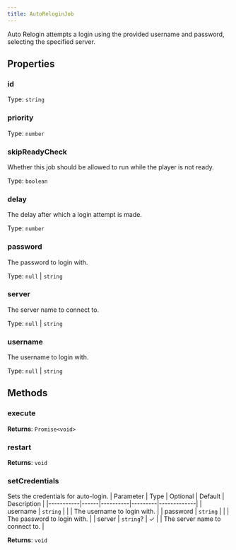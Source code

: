 ```yaml
---
title: AutoReloginJob
---
```



Auto Relogin attempts a login using the provided username and password, selecting the specified server.


## Properties
### id

Type: `string`

### priority

Type: `number`

### skipReadyCheck
Whether this job should be allowed to run while the player is not ready.

Type: `boolean`

### delay
The delay after which a login attempt is made.

Type: `number`

### password
The password to login with.

Type: `null` \| `string`

### server
The server name to connect to.

Type: `null` \| `string`

### username
The username to login with.

Type: `null` \| `string`

## Methods

### execute

**Returns**: `Promise<void>`

### restart

**Returns**: `void`

### setCredentials <Badge text="static" />
Sets the credentials for auto-login.
| Parameter | Type | Optional | Default | Description |
|-----------|------|----------|---------|-------------|
| username | `string` |  |  | The username to login with. |
| password | `string` |  |  | The password to login with. |
| server | `string`? | ✓ |  | The server name to connect to. |

**Returns**: `void`
